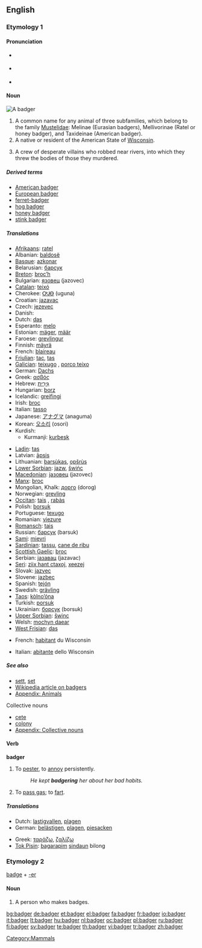 ==English==

{{wikipedia}}

===Etymology 1===
{{rfe}}

====Pronunciation====
* {{a|US}} {{IPA|/'bæʤəɻ/}}
* {{a|UK}} {{IPA|/'bæʤə(r)/}}
* {{audio|en-us-badger.ogg|Audio (US)}}
*: {{rhymes|ædʒə(r)}}

====Noun====
[[Image:Dachs.jpg|thumb|A badger]]
{{en-noun}}

# A common name for any animal of three subfamilies, which belong to the family [[Mustelidae]]: Melinae (Eurasian badgers), Mellivorinae (Ratel or honey badger), and Taxideinae (American badger).
# A native or resident of the American State of [[Wisconsin]].
# {{context|plural|vulgar|cant}} A crew of desperate villains who robbed near rivers, into which they threw the bodies of those they murdered.

=====Derived terms=====
* [[American badger]]
* [[European badger]]
* [[ferret-badger]]
* [[hog badger]]
* [[honey badger]]
* [[stink badger]]

=====Translations=====
{{trans-top|animal}}
* [[Afrikaans]]: [[ratel]]
* Albanian: [[baldosë]] {{f}}
* [[Basque]]: [[azkonar]]
* Belarusian: [[барсук]] {{m}}
* [[Breton]]: [[broc’h]] {{g|Breton}}
* Bulgarian: [[язовец]] (jazovec) {{m}}
* [[Catalan]]: [[teixó]] {{m}}
* Cherokee: [[ᎤᎫᎾ]] (uguna)
* Croatian: [[jazavac]] {{m}}
* Czech: [[jezevec]] {{m}}
* Danish: {{t-|da|grævling|c}}
* Dutch: [[das]] {{m}}
* Esperanto: [[melo]]
* Estonian: [[mäger]], [[määr]]
* Faroese: [[grevlingur]] {{m}}
* Finnish: [[mäyrä]]
* French: [[blaireau]] {{m}}
* [[Friulian]]: [[tac]], [[tas]]
* [[Galician]]: [[teixugo]] {{m}}, [[porco teixo]] {{m}}
* German: [[Dachs]] {{m}}
* Greek: [[ασβός]] {{m}}
* Hebrew: [[גירית|גִּירִית]] {{f}}
* Hungarian: [[borz]]
* Icelandic: [[greifingi]] {{m}}
* Irish: [[broc]] {{m}}
* Italian: [[tasso]] {{m}}
* Japanese: [[アナグマ]] (anaguma)
* Korean: [[오소리]] (osori)
* Kurdish:
** Kurmanji: [[kurbeşk]]
{{trans-mid}}
* [[Ladin]]: [[tas]]
* Latvian: [[āpsis]] {{g|Latvian}}
* Lithuanian: [[barsùkas]], [[opšrùs]] {{g|Lithuanian}}
* [[Lower Sorbian]]: [[jazw]], [[šwińc]]
* [[Macedonian]]: [[jазовец]] (jazovec) {{m}}
* [[Manx]]: [[broc]]
* Mongolian, Khalk: [[дорго]] (dorog)
* Norwegian: [[grevling]] {{m}}
* [[Occitan]]: [[tais]] {{m}}, [[rabàs]] {{m}}
* Polish: [[borsuk]] {{m}}
* Portuguese: [[texugo]] {{m}}
* Romanian: [[viezure]] {{m}}
* [[Romansch]]: [[tais]]
* Russian: [[барсук]] (barsuk) {{m}}
* [[Sami]]: [[mievri]]
* [[Sardinian]]: [[tassu]], [[cane de ribu]]
* [[Scottish Gaelic]]: [[broc]] {{m}}
* Serbian: [[jазавац]] (jazavac) {{m}}
* [[Seri]]: [[ziix hant ctaxoj]], [[xeezej]]
* Slovak: [[jazvec]] {{m}}
* Slovene: [[jazbec]] {{m}}
* Spanish: [[tejón]] {{m}}
* Swedish: [[grävling]] {{c}}
* [[Taos]]: [[kòlno’óna]]
* Turkish: [[porsuk]]
* Ukrainian: [[борсук]] (borsuk) {{m}}
* [[Upper Sorbian]]: [[šwinc]] {{m}}
* Welsh: [[mochyn daear]] {{m}}
* [[West Frisian]]: [[das]] {{c}}
{{trans-bottom}}

{{trans-top|native of Wisconsin}}
* French: [[habitant]] {{m}} du Wisconsin
{{trans-mid}}
* Italian: [[abitante]] {{m}} dello Wisconsin
{{trans-bottom}}

=====See also=====
* [[sett]], [[set]]
* [[w:Badger (animal)|Wikipedia article on badgers]]
* [[Appendix: Animals]]

;Collective nouns
* [[cete]]
* [[colony]]
* [[Appendix: Collective nouns]]

====Verb====
'''badger'''
{{en-verb|badgers|badgering|badgered}}

# To [[pester]], to [[annoy]] persistently.
#: ''He kept '''badgering''' her about her bad habits.''
# {{UK|informal}} To [[pass gas]]; to [[fart]].

=====Translations=====
{{trans-top|pester}}
* Dutch: [[lastigvallen]], [[plagen]]
* German: [[belästigen]], [[plagen]], [[piesacken]]
{{trans-mid}}
* Greek: [[ταράζω]], [[ζαλίζω]]
* [[Tok Pisin]]: [[bagarapim]] [[sindaun]] bilong<!-- if these words make up a single idiom, they should be wikified as a single entity-->
{{trans-bottom}}

===Etymology 2===
[[badge]] + [[-er]]

====Noun====
{{en-noun}}

# A person who makes badges.

[[Category:Mammals]]

[[bg:badger]]
[[de:badger]]
[[et:badger]]
[[el:badger]]
[[fa:badger]]
[[fr:badger]]
[[io:badger]]
[[it:badger]]
[[lt:badger]]
[[hu:badger]]
[[nl:badger]]
[[oc:badger]]
[[pl:badger]]
[[ru:badger]]
[[fi:badger]]
[[sv:badger]]
[[te:badger]]
[[th:badger]]
[[vi:badger]]
[[tr:badger]]
[[zh:badger]]